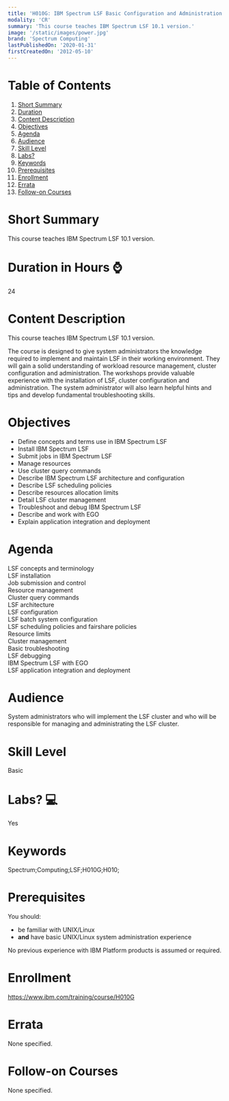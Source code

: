 ```yaml
---
title: 'H010G: IBM Spectrum LSF Basic Configuration and Administration for Linux'
modality: 'CR'
summary: 'This course teaches IBM Spectrum LSF 10.1 version.'
image: '/static/images/power.jpg'
brand: 'Spectrum Computing'
lastPublishedOn: '2020-01-31'
firstCreatedOn: '2012-05-10'
---
```

# Table of Contents
1.  [Short Summary](#short-summary)
2.  [Duration](#duration-in-hours-)
3.  [Content Description](#content-description)
4.  [Objectives](#objectives)
5.  [Agenda](#agenda)
6.  [Audience](#audience)
7.  [Skill Level](#skill-level)
8.  [Labs?](#labs-)
9.  [Keywords](#keywords)
10. [Prerequisites](#prerequisites)
11. [Enrollment](#enrollment)
12. [Errata](#errata)
13. [Follow-on Courses](#follow-on-courses)

# Short Summary
This course teaches IBM Spectrum LSF 10.1 version.

# Duration in Hours ⌚
24

# Content Description
<p>This course teaches IBM Spectrum LSF 10.1 version.</p>

<p>The course is designed to give system administrators the knowledge required to implement and maintain LSF in their working environment. They will gain a solid understanding of workload resource management, cluster configuration and administration. The workshops provide valuable experience with the installation of LSF, cluster configuration and administration. The system administrator will also learn helpful hints and tips and develop fundamental troubleshooting skills.</p>

# Objectives
<ul>
	<li>Define concepts and terms use in IBM Spectrum LSF</li>
	<li>Install IBM Spectrum LSF</li>
	<li>Submit jobs in IBM Spectrum LSF</li>
	<li>Manage resources</li>
	<li>Use cluster query commands</li>
	<li>Describe IBM Spectrum LSF architecture and configuration</li>
	<li>Describe LSF scheduling policies</li>
	<li>Describe resources allocation limits</li>
	<li>Detail LSF cluster management</li>
	<li>Troubleshoot and debug IBM Spectrum LSF</li>
	<li>Describe and work with EGO</li>
	<li>Explain application integration and deployment</li>
</ul>

# Agenda
<p>LSF concepts and terminology<br />LSF installation<br />Job submission and control<br />Resource management<br />Cluster query commands<br />LSF architecture<br />LSF configuration<br />LSF batch system configuration<br />LSF scheduling policies and fairshare policies<br />Resource limits<br />Cluster management<br />Basic troubleshooting<br />LSF debugging<br />IBM Spectrum LSF with EGO<br />LSF application integration and deployment</p>

# Audience
<p>System administrators who will implement the LSF cluster and who will be responsible for managing and administrating the LSF cluster.</p>

# Skill Level
Basic

# Labs? 💻
Yes

# Keywords
Spectrum;Computing;LSF;H010G;H010;

# Prerequisites
<p>You should:</p>

<ul>
	<li>be familiar with UNIX/Linux</li>
	<li><strong>and</strong> have basic UNIX/Linux system administration experience</li>
</ul>

<p>No previous experience with IBM Platform products is assumed or required.</p>

# Enrollment
https://www.ibm.com/training/course/H010G

# Errata
None specified.

# Follow-on Courses
None specified.

